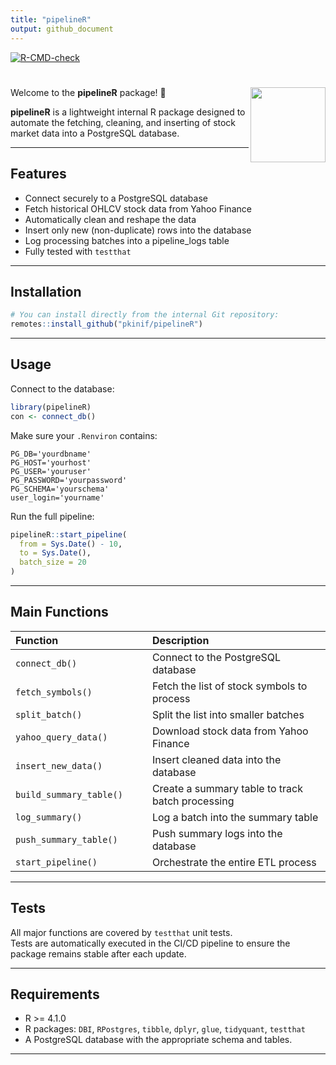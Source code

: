 ```yaml
---
title: "pipelineR"
output: github_document
---
```

<!-- badges: start -->
[![R-CMD-check](https://github.com/pkinif/pipelineR/actions/workflows/R-CMD-check.yaml/badge.svg)](https://github.com/pkinif/pipelineR/actions/workflows/R-CMD-check.yaml)
<!-- badges: end -->


# <img src="man/figures/logo.png" align="right" height="120" />


Welcome to the **pipelineR** package! 🚀

**pipelineR** is a lightweight internal R package designed to automate the fetching, cleaning, and inserting of stock market data into a PostgreSQL database.


---

## Features

- Connect securely to a PostgreSQL database
- Fetch historical OHLCV stock data from Yahoo Finance
- Automatically clean and reshape the data
- Insert only new (non-duplicate) rows into the database
- Log processing batches into a pipeline_logs table
- Fully tested with `testthat`

---

## Installation

```r
# You can install directly from the internal Git repository:
remotes::install_github("pkinif/pipelineR")

```

---

## Usage

Connect to the database:

```r
library(pipelineR)
con <- connect_db()
```

Make sure your `.Renviron` contains:

    PG_DB='yourdbname'
    PG_HOST='yourhost'
    PG_USER='youruser'
    PG_PASSWORD='yourpassword'
    PG_SCHEMA='yourschema'
    user_login='yourname'
    
Run the full pipeline:

```r
pipelineR::start_pipeline(
  from = Sys.Date() - 10,
  to = Sys.Date(),
  batch_size = 20
)
```

---

## Main Functions

| Function | Description |
|:---------|:------------|
| `connect_db()` | Connect to the PostgreSQL database |
| `fetch_symbols()` | Fetch the list of stock symbols to process |
| `split_batch()` | Split the list into smaller batches |
| `yahoo_query_data()` | Download stock data from Yahoo Finance |
| `insert_new_data()` | Insert cleaned data into the database |
| `build_summary_table()` | Create a summary table to track batch processing |
| `log_summary()` | Log a batch into the summary table |
| `push_summary_table()` | Push summary logs into the database |
| `start_pipeline()` | Orchestrate the entire ETL process |

---

## Tests

All major functions are covered by `testthat` unit tests.  
Tests are automatically executed in the CI/CD pipeline to ensure the package remains stable after each update.



---

##  Requirements

- R >= 4.1.0
- R packages: `DBI`, `RPostgres`, `tibble`, `dplyr`, `glue`, `tidyquant`, `testthat`
- A PostgreSQL database with the appropriate schema and tables.

---

